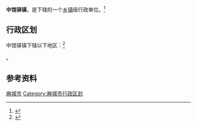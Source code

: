 {{中国乡级行政区|42/11/81/100/000}}

'''中馆驿镇'''，是{{PRC admin/fullname|42/11/81/100/000|3}}下辖的一个[[乡镇|乡镇]]级行政单位。<ref>{{PRC admin/ref sgc|{{PRC admin/parent|42/11/81/100/000}}}}</ref>

== 行政区划 ==

中馆驿镇下辖以下地区：<ref>{{PRC admin/ref sgc|42/11/81/100/000}}</ref>

{{PRC admin/children|42/11/81/100/000}}。

== 参考资料 ==

{{reflist}}

{{湖北省黄冈市麻城市行政区划}}
{{湖北行政区划小作品}}
[[Category:黄冈建制镇|麻城市]]
[[Category:麻城市行政区划|Category:麻城市行政区划]]